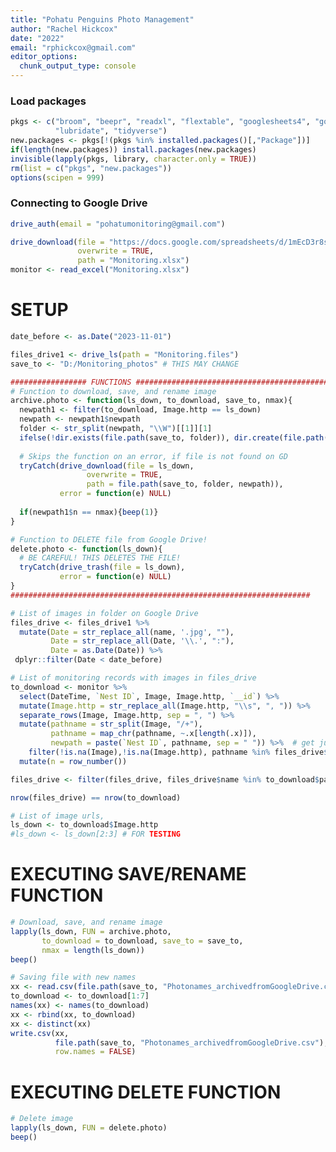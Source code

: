 ```yaml
---
title: "Pohatu Penguins Photo Management"
author: "Rachel Hickcox"
date: "2022"
email: "rphickcox@gmail.com"
editor_options: 
  chunk_output_type: console
---
```


### Load packages
```r
pkgs <- c("broom", "beepr", "readxl", "flextable", "googlesheets4", "googledrive",
          "lubridate", "tidyverse")
new.packages <- pkgs[!(pkgs %in% installed.packages()[,"Package"])]
if(length(new.packages)) install.packages(new.packages)
invisible(lapply(pkgs, library, character.only = TRUE))
rm(list = c("pkgs", "new.packages"))
options(scipen = 999)
```

### Connecting to Google Drive
```r
drive_auth(email = "pohatumonitoring@gmail.com")

drive_download(file = "https://docs.google.com/spreadsheets/d/1mEcD3r8sAauUH_rE5dDMkvpPlYNVqrEXawA0CYAg34E",
               overwrite = TRUE, 
               path = "Monitoring.xlsx")
monitor <- read_excel("Monitoring.xlsx")
```

# SETUP
```r
date_before <- as.Date("2023-11-01")

files_drive1 <- drive_ls(path = "Monitoring.files")
save_to <- "D:/Monitoring_photos" # THIS MAY CHANGE

################# FUNCTIONS ##################################################
# Function to download, save, and rename image
archive.photo <- function(ls_down, to_download, save_to, nmax){
  newpath1 <- filter(to_download, Image.http == ls_down)
  newpath <- newpath1$newpath
  folder <- str_split(newpath, "\\W")[[1]][1]
  ifelse(!dir.exists(file.path(save_to, folder)), dir.create(file.path(save_to, folder)), FALSE)
  
  # Skips the function on an error, if file is not found on GD
  tryCatch(drive_download(file = ls_down, 
                 overwrite = TRUE, 
                 path = file.path(save_to, folder, newpath)), 
           error = function(e) NULL)
  
  if(newpath1$n == nmax){beep(1)}
}

# Function to DELETE file from Google Drive!
delete.photo <- function(ls_down){
  # BE CAREFUL! THIS DELETES THE FILE!
  tryCatch(drive_trash(file = ls_down), 
           error = function(e) NULL)
}
###################################################################

# List of images in folder on Google Drive
files_drive <- files_drive1 %>%
  mutate(Date = str_replace_all(name, '.jpg', ""), 
         Date = str_replace_all(Date, '\\.', ":"),  
         Date = as.Date(Date)) %>% 
 dplyr::filter(Date < date_before)

# List of monitoring records with images in files_drive
to_download <- monitor %>%
  select(DateTime, `Nest ID`, Image, Image.http, `__id`) %>%
  mutate(Image.http = str_replace_all(Image.http, "\\s", ", ")) %>% 
  separate_rows(Image, Image.http, sep = ", ") %>%
  mutate(pathname = str_split(Image, "/+"), 
         pathname = map_chr(pathname, ~.x[length(.x)]), 
         newpath = paste(`Nest ID`, pathname, sep = " ")) %>%  # get just path name
    filter(!is.na(Image),!is.na(Image.http), pathname %in% files_drive$name) %>% 
  mutate(n = row_number())

files_drive <- filter(files_drive, files_drive$name %in% to_download$pathname)

nrow(files_drive) == nrow(to_download)

# List of image urls, 
ls_down <- to_download$Image.http
#ls_down <- ls_down[2:3] # FOR TESTING
```

# EXECUTING SAVE/RENAME FUNCTION
```r
# Download, save, and rename image
lapply(ls_down, FUN = archive.photo, 
       to_download = to_download, save_to = save_to, 
       nmax = length(ls_down))
beep()

# Saving file with new names 
xx <- read.csv(file.path(save_to, "Photonames_archivedfromGoogleDrive.csv"))
to_download <- to_download[1:7]
names(xx) <- names(to_download)
xx <- rbind(xx, to_download)
xx <- distinct(xx)
write.csv(xx, 
          file.path(save_to, "Photonames_archivedfromGoogleDrive.csv"), 
          row.names = FALSE)
```

# EXECUTING DELETE FUNCTION
```r
# Delete image
lapply(ls_down, FUN = delete.photo)
beep()
```

